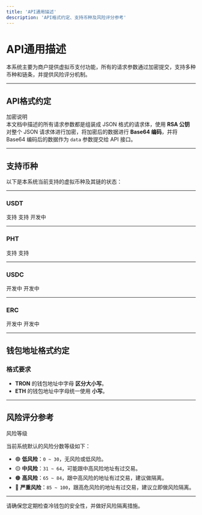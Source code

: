 ```yaml
---
title: 'API通用描述'
description: 'API格式约定、支持币种及风险评分参考'
---
```


# API通用描述

<Callout type="info">
本系统主要为商户提供虚拟币支付功能，所有的请求参数通过加密提交，支持多种币种和链条，并提供风险评分机制。
</Callout>

---

## API格式约定

<Badge type="info">加密说明</Badge>  
本文档中描述的所有请求参数都是组装成 JSON 格式的请求体，使用 **RSA 公钥** 对整个 JSON 请求体进行加密，将加密后的数据进行 **Base64 编码**，并将 Base64 编码后的数据作为 `data` 参数提交给 API 接口。

---

## 支持币种

以下是本系统当前支持的虚拟币种及其链的状态：

---

### USDT

<CardList>
  <Card icon="check-circle" title="TRC20">
    <Badge type="success">支持</Badge>  
  </Card>
  <Card icon="check-circle" title="ERC20">
    <Badge type="success">支持</Badge>  
  </Card>
  <Card icon="hourglass" title="BEP20">
    <Badge type="warning">开发中</Badge>  
  </Card>
</CardList>

---

### PHT

<CardList>
  <Card icon="check-circle" title="TRC20">
    <Badge type="success">支持</Badge>  
  </Card>
  <Card icon="check-circle" title="ERC20">
    <Badge type="success">支持</Badge>  
  </Card>
</CardList>

---

### USDC

<CardList>
  <Card icon="hourglass" title="ERC20">
    <Badge type="warning">开发中</Badge>  
  </Card>
  <Card icon="hourglass" title="BEP20">
    <Badge type="warning">开发中</Badge>  
  </Card>
</CardList>

---

### ERC

<CardList>
  <Card icon="hourglass" title="ERC20">
    <Badge type="warning">开发中</Badge>  
  </Card>
  <Card icon="hourglass" title="BEP20">
    <Badge type="warning">开发中</Badge>  
  </Card>
</CardList>

---

## 钱包地址格式约定

### **格式要求**

- **TRON** 的钱包地址中字母 **区分大小写**。
- **ETH** 的钱包地址中字母统一使用 **小写**。

---

## 风险评分参考

<Badge type="warning">风险等级</Badge>

当前系统默认的风险分数等级如下：

- 🟢 **低风险**：`0 ~ 30`，无风险或低风险。
- 🟡 **中风险**：`31 ~ 64`，可能跟中高风险地址有过交易。
- 🟠 **高风险**：`65 ~ 84`，跟中高风险的地址有过交易，建议做隔离。
- 🔴 **严重风险**：`85 ~ 100`，跟高危风险的地址有过交易，建议立即做风险隔离。

---

<Callout type="warning">
请确保您定期检查冷钱包的安全性，并做好风险隔离措施。
</Callout>